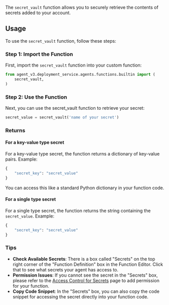 
The `secret_vault` function allows you to securely retrieve the contents of secrets added to your account.

## Usage

To use the `secret_vault` function, follow these steps:

### Step 1: Import the Function

First, import the `secret_vault` function into your custom function:

```python
from agent_v3.deployment_service.agents.functions.builtin import (
    secret_vault,
)
```

### Step 2: Use the Function
Next, you can use the secret_vault function to retrieve your secret:

```python
secret_value = secret_vault('name of your secret')
```

### Returns
#### For a key-value type secret
For a key-value type secret, the function returns a dictionary of key-value pairs. Example:

```python
{
    "secret_key": "secret_value"
}
```
You can access this like a standard Python dictionary in your function code.


#### For a single type secret

For a single type secret, the function returns the string containing the `secret_value`. Example:

```python
{
    "secret_key": "secret_value"
}
```

### Tips

- **Check Available Secrets**: There is a box called "Secrets" on the top right corner of the "Function Definition" box in the Function Editor. Click that to see what secrets your agent has access to.
- **Permission Issues**: If you cannot see the secret in the "Secrets" box, please refer to the [Access Control for Secrets](/docs/access-control-for-secrets) page to add permission for your function.
- **Copy Code Snippet**: In the "Secrets" box, you can also copy the code snippet for accessing the secret directly into your function code.
